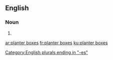 ==English==

===Noun===
{{head|en|noun plural form|head=[[planter]] [[boxes]]}}

# {{plural of|planter box|lang=en}}

[[Category:English plurals ending in "-es"]]

[[ar:planter boxes]]
[[fr:planter boxes]]
[[ku:planter boxes]]